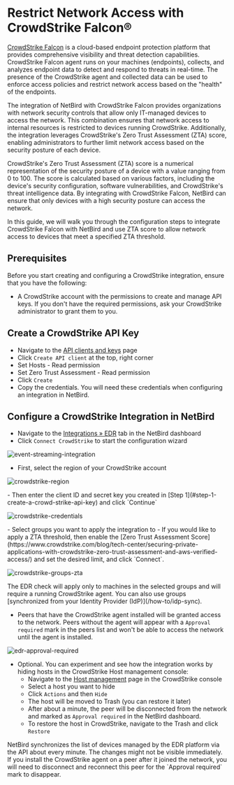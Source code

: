 # Restrict Network Access with CrowdStrike Falcon®

[CrowdStrike Falcon](https://www.crowdstrike.com/platform/) is a cloud-based endpoint protection platform that provides
comprehensive visibility and threat detection capabilities. CrowdStrike Falcon agent runs on your machines (endpoints),
collects, and analyzes endpoint data to detect and respond to threats in real-time. The presence of the CrowdStrike agent
and collected data can be used to enforce access policies and restrict network access based on the "health" of the endpoints.

The integration of NetBird with CrowdStrike Falcon provides organizations with network security controls that allow
only IT-managed devices to access the network. This combination ensures that network access to internal resources is restricted to
devices running CrowdStrike. Additionally, the integration leverages CrowdStrike's Zero Trust Assessment (ZTA) score,
enabling administrators to further limit network access based on the security posture of each device.

CrowdStrike's Zero Trust Assessment (ZTA) score is a numerical representation of the security posture of a device with
a value ranging from 0 to 100. The score is calculated based on various factors, including the device's security configuration,
software vulnerabilities, and CrowdStrike's threat intelligence data. By integrating with CrowdStrike Falcon,
NetBird can ensure that only devices with a high security posture can access the network.

In this guide, we will walk you through the configuration steps to integrate CrowdStrike Falcon with NetBird and use ZTA score
to allow network access to devices that meet a specified ZTA threshold.

## Prerequisites

Before you start creating and configuring a CrowdStrike integration, ensure that you have the following:
- A CrowdStrike account with the permissions to create and manage API keys.
  If you don't have the required permissions, ask your CrowdStrike administrator to grant them to you.

## Create a CrowdStrike API Key

- Navigate to the [API clients and keys](https://falcon.eu-1.crowdstrike.com/api-clients-and-keys/) page
- Click `Create API client` at the top, right corner
- Set Hosts - Read permission
- Set Zero Trust Assessment - Read permission
- Click `Create`
- Copy the credentials. You will need these credentials when configuring an integration in NetBird.

## Configure a CrowdStrike Integration in NetBird

- Navigate to the [Integrations &raquo; EDR](https://app.netbird.io/integrations?tab=edr) tab in the NetBird dashboard
- Click `Connect CrowdStrike` to start the configuration wizard
<p>
    <img src="/docs-static/img/how-to-guides/crowdstrike-integration.png" alt="event-streaming-integration" className="imagewrapper-big"/>
</p>

- First, select the region of your CrowdStrike account
<p>
  <img src="/docs-static/img/how-to-guides/crowdstrike-region.png" alt="crowdstrike-region" className="imagewrapper"/>
</p>
  - Then enter the client ID and secret key you created in [Step 1](#step-1-create-a-crowd-strike-api-key) and click `Continue`
<p>
    <img src="/docs-static/img/how-to-guides/crowdstrike-credentials.png" alt="crowdstrike-credentials" className="imagewrapper"/>
</p>
- Select groups you want to apply the integration to 
- If you would like to apply a ZTA threshold, then enable the [Zero Trust Assessment Score](https://www.crowdstrike.com/blog/tech-center/securing-private-applications-with-crowdstrike-zero-trust-assessment-and-aws-verified-access/) and set the desired limit, and click `Connect`.
<p>
    <img src="/docs-static/img/how-to-guides/crowdstrike-groups-zta.png" alt="crowdstrike-groups-zta" className="imagewrapper"/>
</p>

<Note>
    The EDR check will apply only to machines in the selected groups and will require a running CrowdStrike agent.
</Note>
<Note>
    You can also use groups [synchronized from your Identity Provider (IdP)](/how-to/idp-sync).
</Note>

- Peers that have the CrowdStrike agent installed will be granted access to the network. Peers without the agent will appear
with a `Approval required` mark in the peers list and won't be able to access the network until the agent is installed.

<p>
    <img src="/docs-static/img/how-to-guides/edr-approval-required.png" alt="edr-approval-required" className="imagewrapper-big"/>
</p>

- Optional. You can experiment and see how the integration works by hiding hosts in the CrowdStrike Host management console:
    - Navigate to the [Host management](https://falcon.crowdstrike.com/host-management/hosts) page in the CrowdStrike console
    - Select a host you want to hide
    - Click `Actions` and then `Hide`
    - The host will be moved to Trash (you can restore it later)
    - After about a minute, the peer will be disconnected from the network and marked as `Approval required` in the NetBird dashboard.
    - To restore the host in CrowdStrike, navigate to the Trash and click `Restore`

<Note>
    NetBird synchronizes the list of devices managed by the EDR platform via the API about every minute.
    The changes might not be visible immediately.
</Note>

<Note>
    If you install the CrowdStrike agent on a peer after it joined the network, you will need to disconnect and reconnect
    this peer for the `Approval required` mark to disappear.
</Note>
